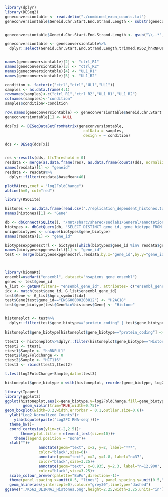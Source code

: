 
```R
library(dplyr)
library(DESeq2)
geneconversiontable <- read.delim("./combined_exon_counts.txt")
geneconversiontable$Geneid.Chr.Start.End.Strand.Length <- substr(geneconversiontable$Geneid.Chr.Start.End.Strand.Length, 0, 15)


geneconversiontable$Geneid.Chr.Start.End.Strand.Length <- gsub("\\-.*","",geneconversiontable$Geneid.Chr.Start.End.Strand.Length)

geneconversiontable <- geneconversiontable%>%
  dplyr::select(Geneid.Chr.Start.End.Strand.Length,trimmed.K562_hnRNPUL1_ctrl1.star.counts,trimmed.K562_hnRNPUL1_ctrl2.star.counts,trimmed.K562_hnRNPUL1_r1.star.counts,trimmed.K562_hnRNPUL1_r2.star.counts)


names(geneconversiontable)[2] <- "ctrl_R1"
names(geneconversiontable)[3] <- "ctrl_R2"
names(geneconversiontable)[4] <- "UL1_R1"
names(geneconversiontable)[5] <- "UL1_R2"

condition <- factor(c("ctrl","ctrl","UL1","UL1"))
samples <- as.data.frame(4:1)
rownames(samples)<-c("ctrl_R1","ctrl_R2","UL1_R1","UL1_R2")
colnames(samples)<-"condition"
samples$condition<-condition

row.names(geneconversiontable) <- geneconversiontable$Geneid.Chr.Start.End.Strand.Length
geneconversiontable[1] <- NULL

ddsTxi <- DESeqDataSetFromMatrix(geneconversiontable,
                                   colData = samples,
                                   design = ~ condition)

dds <- DESeq(ddsTxi)


res <-results(dds, lfcThreshold = 0)
resdata <- merge(as.data.frame(res), as.data.frame(counts(dds, normalized=TRUE,replaced=TRUE)), by="row.names", sort=FALSE)
names(resdata)[1] <- "geneid"
resdata <- resdata%>%
  dplyr::filter(resdata$baseMean>40)

plotMA(res,coef = "log2FoldChange")
abline(h=0, col="red")
```

```r
library(RSQLite)

histones <- as.data.frame(read.csv("./replication_dependent_histones.txt"))
names(histones)[1] <- "Gene"

db <- dbConnect(SQLite(), "/mnt/sharc/shared/sudlab1/General/annotations/hg38_noalt_ensembl85/csvdb")
biotypes <- dbGetQuery(db, "SELECT DISTINCT gene_id, gene_biotype FROM gene_info")
uniquebiotypes <- unique(biotypes$gene_biotype)
names(resdata)[1] <- "gene_id"

biotypesexpgenesctrl <- biotypes[which(biotypes$gene_id %in% resdata$gene_id),]
names(biotypesexpgenesctrl)[1] <- "gene_id"
test <- merge(biotypesexpgenesctrl,resdata,by.x="gene_id",by.y="gene_id")



library(biomaRt)
ensembl=useMart("ensembl", dataset="hsapiens_gene_ensembl")
genes <- test$gene_id
G_list <- getBM(filters= "ensembl_gene_id", attributes= c("ensembl_gene_id","hgnc_symbol"),values=genes,mart=ensembl)
idx <- match(test$gene_id, G_list$ensembl_gene_id)
test$Gene <- G_list$hgnc_symbol[idx]
test$Gene[test$gene_id=="ENSG00000203812"] <- "H2AC18"
test$gene_biotype[test$Gene%in%histones$Gene] <- "Histone"


histoneplot <- test%>%
  dplyr::filter(test$gene_biotype=="protein_coding" | test$gene_biotype=="Histone")

histoneplot$gene_biotype[histoneplot$gene_biotype=="protein_coding"] <- "Protein Coding"

```


```r
ttest1 <- histoneplot%>%dplyr::filter(histoneplot$gene_biotype=="Histone")
ttest2 <- ttest1
ttest1$Sample <- "hnRNPUL1"
ttest2$log2FoldChange <- 0
ttest2$Sample <- "HCT116"
ttest3 <- rbind(ttest1,ttest2)

t.test(log2FoldChange~Sample,data=ttest3)
```
```r

histoneplot$gene_biotype = with(histoneplot, reorder(gene_biotype, log2FoldChange, decreasing=FALSE))

library(Ipaper)
library(ggplot2)
ggplot(histoneplot,aes(x=gene_biotype,y=log2FoldChange,fill=gene_biotype))+
        geom_violin(trim=TRUE,width=0.75)+
geom_boxplot(width=0.2,width.errorbar = 0.1,outlier.size=0.6)+
  ylab("Log2 Normalized Counts")+
    ylab(bquote(paste('Log2FC RNA-seq')))+
  theme_bw()+
  coord_cartesian(ylim=c(-2,2.5))+
       theme(plot.title = element_text(size=10))+
    theme(legend.position = "none")+
  xlab("")+
               annotate(geom="text", x=2, y=2, label="***",
               color="black",size=6)+
               annotate(geom="text", x=2, y=1.8, label="n=37",
               color="black",size=3.25)+
               annotate(geom="text", x=0.935, y=2.3, label="n=12,900",
               color="black",size=3.25)+
  scale_colour_brewer(palette="BuPu",direction=-1)+
  theme(panel.spacing.x=unit(0.5, "lines") , panel.spacing.y=unit(0.5,"lines"))+
  geom_hline(aes(yintercept=0),colour="grey30",linetype="dashed")
ggsave("./K562_UL1RNAI_Histones.png",height=2.25,width=2.25,units="in")
```